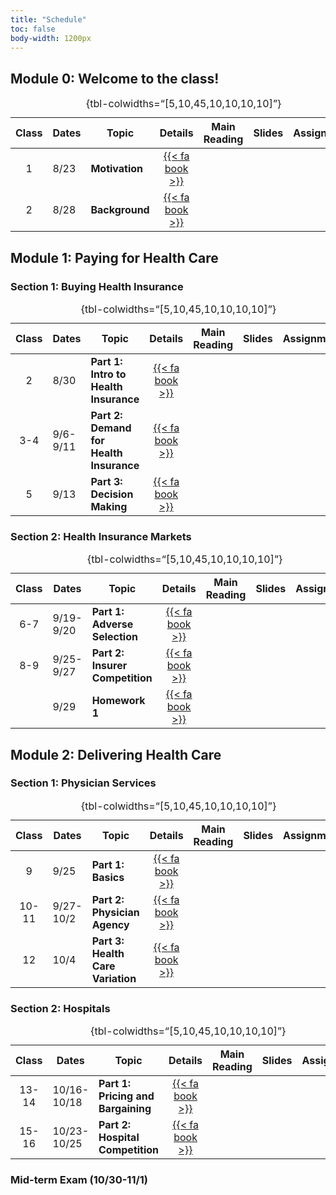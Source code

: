 ```yaml
---
title: "Schedule"
toc: false
body-width: 1200px
---
```


## Module 0: Welcome to the class!

| Class | Dates      | Topic                                       | Details | Main Reading | Slides | Assignment |
|:-----:|------------|---------------------------------------------|:-------:|:------------:|:------:|:----------:|
|  1    | 8/23       | **Motivation**                              | [{{< fa book >}}](/schedule/class-01.html) |
|  2    | 8/28       | **Background**                              | [{{< fa book >}}](/schedule/class-02.html) |
: {tbl-colwidths="\[5,10,45,10,10,10,10\]"}


## Module 1: Paying for Health Care

### Section 1: Buying Health Insurance

| Class | Dates      | Topic                                       | Details | Main Reading | Slides | Assignment |
|:-----:|------------|---------------------------------------------|:-------:|:------------:|:------:|:----------:|
|  2    | 8/30       | **Part 1: Intro to Health Insurance**       | [{{< fa book >}}](/schedule/class-02.html) |
|  3-4  | 9/6-9/11   | **Part 2: Demand for Health Insurance**     | [{{< fa book >}}](/schedule/class-03.html) |
|  5    | 9/13       | **Part 3: Decision Making**                 | [{{< fa book >}}](/schedule/class-04.html) |
: {tbl-colwidths="\[5,10,45,10,10,10,10\]"}


### Section 2: Health Insurance Markets

| Class| Dates          | Topic                | Details | Main Reading | Slides | Assignment |
|:---------:|-----------|-----------|:---------:|:---------:|:---------:|:---------:|
|  6-7 | 9/19-9/20  | **Part 1: Adverse Selection**        | [{{< fa book >}}](/schedule/class-02.html) |
|  8-9 | 9/25-9/27  | **Part 2: Insurer Competition**      | [{{< fa book >}}](/schedule/class-03.html) |
|      | 9/29       | **Homework 1**                       | [{{< fa book >}}](/schedule/class-03.html) |
: {tbl-colwidths="\[5,10,45,10,10,10,10\]"}

## Module 2: Delivering Health Care

### Section 1: Physician Services

| Class| Dates          | Topic                | Details | Main Reading | Slides | Assignment |
|:---------:|-----------|-----------|:---------:|:---------:|:---------:|:---------:|
|  9     | 9/25       | **Part 1: Basics**                | [{{< fa book >}}](/schedule/class-02.html) |
|  10-11 | 9/27-10/2  | **Part 2: Physician Agency**      | [{{< fa book >}}](/schedule/class-03.html) |
|  12    | 10/4       | **Part 3: Health Care Variation** | [{{< fa book >}}](/schedule/class-04.html) |
: {tbl-colwidths="\[5,10,45,10,10,10,10\]"}

### Section 2: Hospitals

| Class| Dates          | Topic                | Details | Main Reading | Slides | Assignment |
|:---------:|-----------|-----------|:---------:|:---------:|:---------:|:---------:|
|  13-14 | 10/16-10/18 | **Part 1: Pricing and Bargaining** | [{{< fa book >}}](/schedule/class-02.html) |
|  15-16 | 10/23-10/25 | **Part 2: Hospital Competition**   | [{{< fa book >}}](/schedule/class-03.html) |
: {tbl-colwidths="\[5,10,45,10,10,10,10\]"}

### Mid-term Exam (10/30-11/1)




